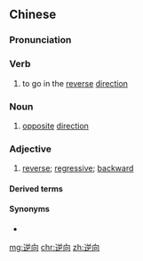==Chinese==
{{zh-forms}}

===Pronunciation===
{{zh-pron
|m=nìxiàng
|cat=v,n,a
}}

===Verb===
{{zh-verb}}

# to go in the [[reverse]] [[direction]]

===Noun===
{{zh-noun}}

# [[opposite]] [[direction]]

===Adjective===
{{zh-adj}}

# [[reverse]]; [[regressive]]; [[backward]]

====Derived terms====
{{zh-der|逆向工程}}

====Synonyms====
* {{zh-l|反向}}

[[mg:逆向]]
[[chr:逆向]]
[[zh:逆向]]